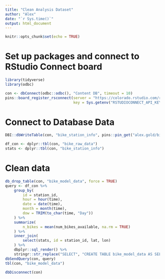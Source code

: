 ```yaml
---
title: "Clean Analysis Dataset"
author: "Alex"
date: "`r Sys.time()`"
output: html_document
---
```


```r
knitr::opts_chunk$set(echo = TRUE)
```

# Set up packages and connect to RStudio Connect board
```r
library(tidyverse)
library(odbc)

con <- dbConnect(odbc::odbc(), "Content DB", timeout = 10)
pins::board_register_rsconnect(server = "https://colorado.rstudio.com/rsc",
                               key = Sys.getenv("RSTUDIOCONNECT_API_KEY"))
```

# Connect to Database Data
```r
DBI::dbWriteTable(con, "bike_station_info", pins::pin_get("alex.gold/bike_station_info"), overwrite = TRUE)

df_con <- dplyr::tbl(con, "bike_raw_data")
stats <- dplyr::tbl(con, "bike_station_info")
```

# Clean data
```r
db_drop_table(con, "bike_model_data", force = TRUE)
query <- df_con %>% 
    group_by(
        id = station_id, 
        hour = hour(time), 
        date = date(time), 
        month = month(time), 
        dow = TRIM(to_char(time, "Day"))
    ) %>%
    summarize(
        n_bikes = mean(num_bikes_available, na.rm = TRUE)
    ) %>%
    inner_join(
        select(stats, id = station_id, lat, lon)
    ) %>%
    dbplyr::sql_render() %>%
    stringr::str_replace("SELECT", "CREATE TABLE bike_model_data AS SELECT")
dbSendQuery(con, query)
tbl(con, "bike_model_data")
```

```r
dbDisconnect(con)
```
